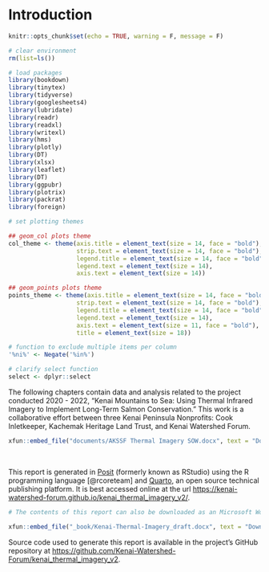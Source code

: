 # Introduction

```r
knitr::opts_chunk$set(echo = TRUE, warning = F, message = F)

# clear environment
rm(list=ls())

# load packages
library(bookdown)
library(tinytex)
library(tidyverse)
library(googlesheets4)
library(lubridate)
library(readr)
library(readxl)
library(writexl)
library(hms)
library(plotly)
library(DT)
library(xlsx)
library(leaflet)
library(DT)
library(ggpubr)
library(plotrix)
library(packrat)
library(foreign)

# set plotting themes

## geom_col plots theme
col_theme <- theme(axis.title = element_text(size = 14, face = "bold"),
                   strip.text = element_text(size = 14, face = "bold"),
                   legend.title = element_text(size = 14, face = "bold"),
                   legend.text = element_text(size = 14),
                   axis.text = element_text(size = 14))

## geom_points plots theme
points_theme <- theme(axis.title = element_text(size = 14, face = "bold"),
                   strip.text = element_text(size = 14, face = "bold"),
                   legend.title = element_text(size = 14, face = "bold"),
                   legend.text = element_text(size = 14),
                   axis.text = element_text(size = 11, face = "bold"),
                   title = element_text(size = 18))

# function to exclude multiple items per column
'%ni%' <- Negate('%in%')

# clarify select function
select <- dplyr::select
```

The following chapters contain data and analysis related to the project conducted 2020 - 2022, "Kenai Mountains to Sea: Using Thermal Infrared Imagery to Implement Long-Term Salmon Conservation." This work is a collaborative effort between three Kenai Peninsula Nonprofits: Cook Inletkeeper, Kachemak Heritage Land Trust, and Kenai Watershed Forum.

```r

xfun::embed_file("documents/AKSSF Thermal Imagery SOW.docx", text = "Download the Project Scope of Work Document")

```

<br>

This report is generated in [Posit](https://posit.co/) (formerly known as RStudio) using the R programming language [@rcoreteam] and [Quarto](https://quarto.org/), an open source technical publishing platform. It is best accessed online at the url <https://kenai-watershed-forum.github.io/kenai_thermal_imagery_v2/>.

```r

# The contents of this report can also be downloaded as an Microsoft Word document here:

xfun::embed_file("_book/Kenai-Thermal-Imagery_draft.docx", text = "Download This Report as a Microsoft Word Document")

```

Source code used to generate this report is available in the project's GitHub repository at <https://github.com/Kenai-Watershed-Forum/kenai_thermal_imagery_v2>.

\newpage
